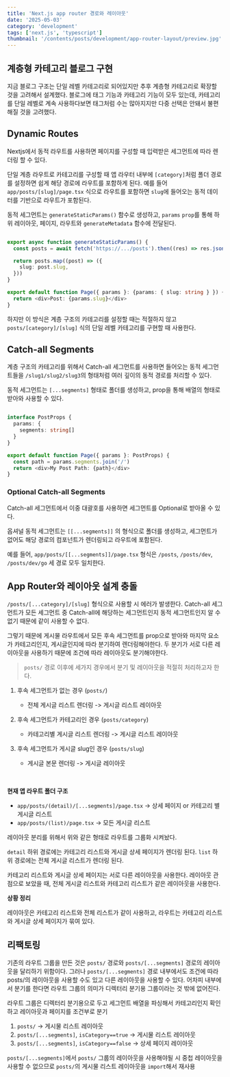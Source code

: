 ```yaml
---
title: 'Next.js app router 경로와 레이아웃'
date: '2025-05-03'
category: 'development'
tags: ['next.js', 'typescript']
thumbnail: '/contents/posts/development/app-router-layout/preview.jpg'
---
```


## 계층형 카테고리 블로그 구현

지금 블로그 구조는 단일 레벨 카테고리로 되어있지만 추후 계층형 카테고리로 확장할 것을 고려해서 설계했다. 블로그에 태그 기능과 카테고리 기능이 모두 있는데, 카테고리를 단일 레벨로 계속 사용하다보면 태그처럼 수는 많아지지만 다중 선택은 안돼서 불편해질 것을 고려했다.

## Dynamic Routes

Nextjs에서 동적 라우트를 사용하면 페이지를 구성할 때 입력받은 세그먼트에 따라 렌더링 할 수 있다.

단일 계층 라우트로 카테고리를 구성할 때 앱 라우터 내부에 `[category]`처럼 폴더 경로를 설정하면 쉽게 해당 경로에 라우트를 포함하게 된다. 예를 들어 `app/posts/[slug]/page.tsx` 식으로 라우트를 포함하면 `slug`에 들어오는 동적 데이터를 기반으로 라우트가 포함된다.

동적 세그먼트는 `generateStaticParams()` 함수로 생성하고, `params` `prop`를 통해 하위 레이아웃, 페이지, 라우트와 `generateMetadata` 함수에 전달된다.

```ts showLineNumbers

export async function generateStaticParams() {
  const posts = await fetch('https://.../posts').then((res) => res.json())

  return posts.map((post) => ({
    slug: post.slug,
  }))
}

export default function Page({ params }: {params: { slug: string } }) {
  return <div>Post: {params.slug}</div>
}
```

하지만 이 방식은 계층 구조의 카테고리를 설정할 때는 적절하지 않고 `posts/[category]/[slug]` 식의 단일 레벨 카테고리를 구현할 때 사용한다.

## Catch-all Segments

계층 구조의 카테고리를 위해서 Catch-all 세그먼트를 사용하면 들어오는 동적 세그먼트들을 `/slug1/slug2/slug3`의 형태처럼 여러 깊이의 동적 경로를 처리할 수 있다.

동적 세그먼트는 `[...segments]` 형태로 폴더를 생성하고, prop을 통해 배열의 형태로 받아와 사용할 수 있다.

```ts showLineNumbers

interface PostProps {
  params: {
    segments: string[]
  }
}

export default function Page({ params }: PostProps) {
  const path = params.segments.join('/')
  return <div>My Post Path: {path}</div>
}
```

### Optional Catch-all Segments

Catch-all 세그먼트에서 이중 대괄호를 사용하면 세그먼트를 Optional로 받아올 수 있다.

옵셔널 동적 세그먼트는 `[[...segments]]` 의 형식으로 폴더를 생성하고, 세그먼트가 없어도 해당 경로의 컴포넌트가 렌더링되고 라우트에 포함된다.

예를 들어, `app/posts/[[...segments]]/page.tsx` 형식은 `/posts`, `/posts/dev`, `/posts/dev/go` 세 경로 모두 일치한다.

## App Router와 레이아웃 설계 충돌

`/posts/[...category]/[slug]` 형식으로 사용할 시 에러가 발생한다.
Catch-all 세그먼트가 모든 세그먼트 중 Catch-all에 해당하는 세그먼트인지 동적 세그먼트인지 알 수 없기 때문에 같이 사용할 수 없다.

그렇기 때문에 게시물 라우트에서 모든 후속 세그먼트를 prop으로 받아와 마지막 요소가 카테고리인지, 게시글인지에 따라 분기하여 렌더링해야한다. 두 분기가 서로 다른 레이아웃을 사용하기 때문에 조건에 따라 레이아웃도 분기해야한다.

> `posts/` 경로 이후에 세가지 경우에서 분기 및 레이아웃을 적절히 처리하고자 한다.

1. 후속 세그먼트가 없는 경우 (`posts/`)

   - 전체 게시글 리스트 렌더링 -> 게시글 리스트 레이아웃

2. 후속 세그먼트가 카테고리인 경우 (`posts/category`)

   - 카테고리별 게시글 리스트 렌더링 -> 게시글 리스트 레이아웃

3. 후속 세그먼트가 게시글 slug인 경우 (`posts/slug`)

   - 게시글 본문 렌더링 -> 게시글 레이아웃

<br />

**현재 앱 라우트 폴더 구조**

- `app/posts/(detail)/[...segments]/page.tsx` -> 상세 페이지 or 카테고리 별 게시글 리스트
- `app/posts/(list)/page.tsx` -> 모든 게시글 리스트

레이아웃 분리를 위해서 위와 같은 형태로 라우트를 그룹화 시켜놨다.

`detail` 하위 경로에는 카테고리 리스트와 게시글 상세 페이지가 렌더링 된다.
`list` 하위 경로에는 전체 게시글 리스트가 렌더링 된다.

카테고리 리스트와 게시글 상세 페이지는 서로 다른 레이아웃을 사용한다.
레이아웃 관점으로 보았을 때, 전체 게시글 리스트와 카테고리 리스트가 같은 레이아웃을 사용한다.

**상황 정리**

레이아웃은 카테고리 리스트와 전체 리스트가 같이 사용하고, 라우트는 카테고리 리스트와 게시글 상세 페이지가 묶여 있다.

## 리팩토링

기존의 라우트 그룹을 만든 것은 `posts/` 경로와 `posts/[...segments]` 경로의 레이아웃을 달리하기 위함이다.
그러나 `posts/[...segments]` 경로 내부에서도 조건에 따라 posts/의 레이아웃을 사용할 수도 있고 다른 레이아웃을 사용할 수 있다.
어차피 내부에서 분기를 한다면 라우트 그룹의 의미가 디렉터리 분기용 그룹이라는 것 밖에 없어진다.

라우트 그룹은 디렉터리 분기용으로 두고 세그먼트 배열을 파싱해서 카테고리인지 확인하고 레이아웃과 페이지를 조건부로 분기

1. `posts/` -> 게시물 리스트 레이아웃
2. `posts/[...segments]`, `isCategory==true` -> 게시물 리스트 레이아웃
3. `posts/[...segments]`, `isCategory==false` -> 상세 페이지 레이아웃

`posts/[...segments]`에서 `posts/` 그룹의 레이아웃을 사용해야될 시 중첩 레이아웃을 사용할 수 없으므로 `posts/`의 게시물 리스트 레이아웃을 `import`해서 재사용
